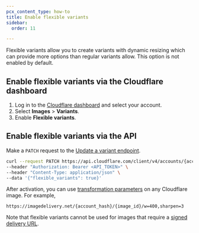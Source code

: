 ```yaml
---
pcx_content_type: how-to
title: Enable flexible variants
sidebar:
  order: 11

---
```


Flexible variants allow you to create variants with dynamic resizing which can provide more options than regular variants allow. This option is not enabled by default.

## Enable flexible variants via the Cloudflare dashboard

1. Log in to the [Cloudflare dashboard](https://dash.cloudflare.com/login) and select your account.
2. Select **Images** > **Variants**.
3. Enable **Flexible variants**.

## Enable flexible variants via the API

Make a `PATCH` request to the [Update a variant endpoint](/api/operations/cloudflare-images-variants-update-a-variant).

```bash
curl --request PATCH https://api.cloudflare.com/client/v4/accounts/{account_id}/images/v1/config \
--header "Authorization: Bearer <API_TOKEN>" \
--header "Content-Type: application/json" \
--data '{"flexible_variants": true}'
```

After activation, you can use [transformation parameters](/images/transform-images/transform-via-url/#options) on any Cloudflare image. For example,

`https://imagedelivery.net/{account_hash}/{image_id}/w=400,sharpen=3`

Note that flexible variants cannot be used for images that require a [signed delivery URL](/images/manage-images/serve-images/serve-private-images).
